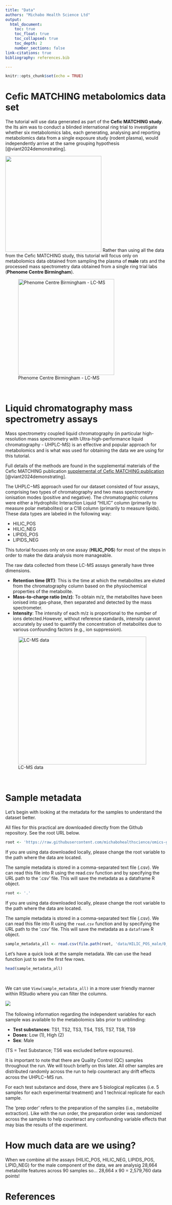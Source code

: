 ```yaml
---
title: "Data"
authors: "Michabo Health Science Ltd"
output: 
  html_document:
    toc: true
    toc_float: true
    toc_collapsed: true
    toc_depth: 2
    number_sections: false
link-citations: true
bibliography: references.bib

---
```


```r
knitr::opts_chunk$set(echo = TRUE)
```

# Cefic MATCHING metabolomics data set 


The tutorial will use data generated as part of the **Cefic MATCHING study**. the Its aim was to conduct a blinded international ring trial to investigate whether six metabolomics labs, each generating, analysing and reporting metabolomics data from a single exposure study (rodent plasma), would independently arrive at the same grouping hypothesis [@viant2024demonstrating].

![](Phenome-Centre-Birmingham.png){width=300px}
Rather than using all the data from the Cefic MATCHING study, this tutorial will focus only on metabolomics data obtained from sampling the plasma of **male** rats and the processed mass spectrometry data obtained from a single ring trial labs (**Phenome Centre Birmingham**).



![Phenome Centre Birmingham - LC-MS](pcb_ms.png){width=300px}

&nbsp;

# Liquid chromatography mass spectrometry assays

Mass spectrometry coupled liquid chromatography (in particular high-resolution mass spectrometry with Ultra-high-performance liquid chromatography - UHPLC-MS) is an eﬀective and popular approach for metabolomics and is what was used for obtaining the data we are using for this tutorial.

Full details of the methods are found in the supplemental materials of the Cefic MATCHING publication
 [supplemental of Cefic MATCHING publication](https://www.ncbi.nlm.nih.gov/pmc/articles/PMC10944399/bin/204_2024_3680_MOESM1_ESM.pdf) [@viant2024demonstrating].

The UHPLC−MS approach used for our dataset consisted of four assays, comprising two types of chromatography and two mass spectrometry ionisation modes (positive and negative). The chromatographic columns were either a Hydrophilic Interaction Liquid “HILIC” column (primarily to measure polar metabolites) or a C18 column (primarily to measure lipids). These data types are labeled in the following way:

* HILIC_POS
* HILIC_NEG
* LIPIDS_POS
* LIPIDS_NEG

This tutorial focuses only on one assay (**HILIC_POS**) for most of the steps in order to make the data analysis more manageable.

The raw data collected from these LC-MS assays generally have three dimensions.

* **Retention time (RT)**: This is the time at which the metabolites are eluted from the chromatography column based on the physiochemical properties of the metabolite.
* **Mass-to-charge ratio (m/z)**: To obtain m/z, the metabolites have been ionised into gas-phase, then separated and detected by the mass spectrometer.
* **Intensity**: The intensity of each m/z is proportional to the number of ions detected.However, without reference standards, intensity cannot accurately by used to quantify the concentration of metabolites due to various confounding factors (e.g., ion suppression).


![LC-MS data](mz_rt_intensity.png){width=400px}

&nbsp;

# Sample metadata
Let’s begin with looking at the metadata for the samples to understand the dataset better.

All files for this practical are downloaded directly from the Github repository. See the root URL below.

```r
root <- 'https://raw.githubusercontent.com/michabohealthscience/omics-grouping-training/main'
```

If you are using data downloaded locally, please change the root variable to the path where the data are located.

The sample metadata is stored in a comma-separated text file (.csv). We can read this file into R using the read.csv function and by specifying the URL path to the ‘.csv’ file. This will save the metadata as a dataframe R object.


```r
root <- '.'
```


If you are using data downloaded locally, please change the root variable to the path where the data are located.

The sample metadata is stored in a comma-separated text file (.csv). We can read this file into R using the `read.csv` function and by specifying the URL path to the ‘.csv’ file. This will save the metadata as a `dataframe` R object.

```r
sample_metadata_all <- read.csv(file.path(root, 'data/HILIC_POS_male/0_sample_metadata.csv'))

```

Let’s have a quick look at the sample metadata. We can use the head function just to see the first few rows.

```r
head(sample_metadata_all)

```
&nbsp;
&nbsp;


We can use `View(sample_metadata_all)` in a more user friendly manner within RStudio where you can filter the columns. 

![](RStudio_sample_metadata_view.png)
&nbsp;
&nbsp;


The following information regarding the independent variables for each sample was available to the metabolomics labs prior to unblinding:


* **Test substances**: TS1, TS2, TS3, TS4, TS5, TS7, TS8, TS9
* **Doses**: Low (1), High (2)
* **Sex**: Male

(TS = Test Substance; TS6 was excluded before exposures).

It is important to note that there are Quality Control (QC) samples throughout the run. We will touch briefly on this later. All other samples are distributed randomly across the run to help counteract any drift eﬀects across the UHPLC−MS run.

For each test substance and dose, there are 5 biological replicates (i.e. 5 samples for each experimental treatment) and 1 technical replicate for each sample.

The ‘prep order’ refers to the preparation of the samples (i.e., metabolite extraction). Like with the run order, the preparation order was randomized across the samples to help counteract any confounding variable eﬀects that may bias the results of the experiment.


# How much data are we using?

When we combine all the assays (HILIC_POS, HILIC_NEG, LIPIDS_POS, LIPID_NEG) for the male component of the data, we are analysig 28,664 metabolite features across 90 samples so… 28,664 x 90 = 2,579,760 data points!


# References {-}





